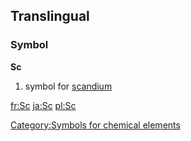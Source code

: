 ==Translingual==
===Symbol===
'''Sc'''
#{{chemistry}} symbol for [[scandium]]
[[Category:Symbols for chemical elements]]

[[fr:Sc]]
[[ja:Sc]]
[[pl:Sc]]